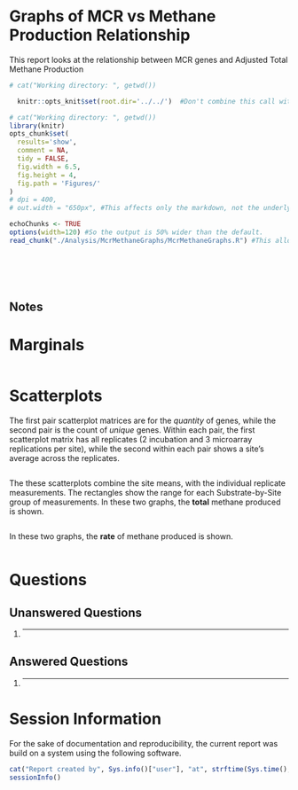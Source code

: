 <!-- rmarkdown v1 -->
Graphs of MCR vs Methane Production Relationship
=================================================
This report looks at the relationship between MCR genes and Adjusted Total Methane Production

<!--  Set the working directory to the repository's base directory; this assumes the report is nested inside of two directories.-->
```r
# cat("Working directory: ", getwd())

  knitr::opts_knit$set(root.dir='../../')  #Don't combine this call with any other chunk -especially one that uses file paths.
```

<!-- Set the report-wide options, and point to the external code file. -->
```r
# cat("Working directory: ", getwd())
library(knitr)
opts_chunk$set(
  results='show', 
  comment = NA, 
  tidy = FALSE,
  fig.width = 6.5, 
  fig.height = 4, 
  fig.path = 'Figures/'
)
# dpi = 400,
# out.width = "650px", #This affects only the markdown, not the underlying png file.  The height will be scaled appropriately.

echoChunks <- TRUE
options(width=120) #So the output is 50% wider than the default.
read_chunk("./Analysis/McrMethaneGraphs/McrMethaneGraphs.R") #This allows knitr to call chunks tagged in the underlying *.R file.
```
<!-- Load the packages.  Suppress the output when loading packages. --> 
```r
```

<!-- Load any Global functions and variables declared in the R file.  Suppress the output. --> 
```r
```

<!-- Declare any global functions specific to a Rmd output.  Suppress the output. --> 
```r
```

<!-- Load the datasets.   -->
```r
```

<!-- Tweak the datasets.   -->
```r
```

## Notes


# Marginals
```r
```

# Scatterplots
The first pair scatterplot matrices are for the *quantity* of genes, while the second pair is the count of *unique* genes.  Within each pair, the first scatterplot matrix has all replicates (2 incubation and 3 microarray replications per site), while the second within each pair shows a site's average across the replicates.

```r
```

The these scatterplots combine the site means, with the individual replicate measurements.  The rectangles show the range for each Substrate-by-Site group of measurements.  In these two graphs, the **total** methane produced is shown.

```r
```  

In these two graphs, the **rate** of methane produced is shown.

```r
```

# Questions
## Unanswered Questions
 1. - - - 
 
## Answered Questions
 1. - - - 
 
# Session Information
For the sake of documentation and reproducibility, the current report was build on a system using the following software.

```r
cat("Report created by", Sys.info()["user"], "at", strftime(Sys.time(), "%Y-%m-%d, %H:%M %z"))
sessionInfo()
```
